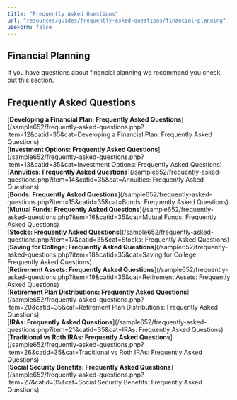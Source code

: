 ```yaml
---
title: "Frequently Asked Questions"
url: "resources/guides/frequently-asked-questions/financial-planning"
useForm: false
---
```



Financial Planning
------------------

  
If you have questions about financial planning we recommend you check out this section.  
  

Frequently Asked Questions
--------------------------

[**Developing a Financial Plan: Frequently Asked Questions**](/sample652/frequently-asked-questions.php?item=12&catid=35&cat=Developing a Financial Plan: Frequently Asked Questions)  
[**Investment Options: Frequently Asked Questions**](/sample652/frequently-asked-questions.php?item=13&catid=35&cat=Investment Options: Frequently Asked Questions)  
[**Annuities: Frequently Asked Questions**](/sample652/frequently-asked-questions.php?item=14&catid=35&cat=Annuities: Frequently Asked Questions)  
[**Bonds: Frequently Asked Questions**](/sample652/frequently-asked-questions.php?item=15&catid=35&cat=Bonds: Frequently Asked Questions)  
[**Mutual Funds: Frequently Asked Questions**](/sample652/frequently-asked-questions.php?item=16&catid=35&cat=Mutual Funds: Frequently Asked Questions)  
[**Stocks: Frequently Asked Questions**](/sample652/frequently-asked-questions.php?item=17&catid=35&cat=Stocks: Frequently Asked Questions)  
[**Saving for College: Frequently Asked Questions**](/sample652/frequently-asked-questions.php?item=18&catid=35&cat=Saving for College: Frequently Asked Questions)  
[**Retirement Assets: Frequently Asked Questions**](/sample652/frequently-asked-questions.php?item=19&catid=35&cat=Retirement Assets: Frequently Asked Questions)  
[**Retirement Plan Distributions: Frequently Asked Questions**](/sample652/frequently-asked-questions.php?item=20&catid=35&cat=Retirement Plan Distributions: Frequently Asked Questions)  
[**IRAs: Frequently Asked Questions**](/sample652/frequently-asked-questions.php?item=21&catid=35&cat=IRAs: Frequently Asked Questions)  
[**Traditional vs Roth IRAs: Frequently Asked Questions**](/sample652/frequently-asked-questions.php?item=26&catid=35&cat=Traditional vs Roth IRAs: Frequently Asked Questions)  
[**Social Security Benefits: Frequently Asked Questions**](/sample652/frequently-asked-questions.php?item=27&catid=35&cat=Social Security Benefits: Frequently Asked Questions)  